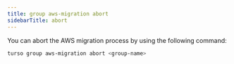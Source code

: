 ```yaml
---
title: group aws-migration abort
sidebarTitle: abort
---
```


You can abort the AWS migration process by using the following command:

```bash
turso group aws-migration abort <group-name>
```

